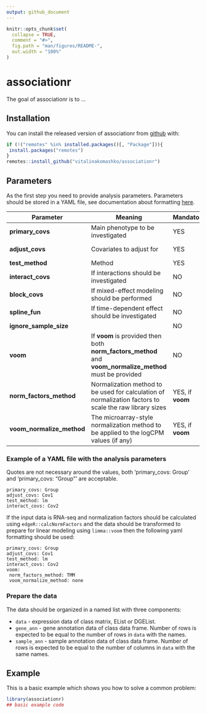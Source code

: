 ```yaml
---
output: github_document
---
```


<!-- README.md is generated from README.Rmd. Please edit that file -->

```r
knitr::opts_chunk$set(
  collapse = TRUE,
  comment = "#>",
  fig.path = "man/figures/README-",
  out.width = "100%"
)
```
# associationr

<!-- badges: start -->
<!-- badges: end -->

The goal of associationr is to ...

## Installation

You can install the released version of associationr from [github](https://github.com/vitalinakomashko/associationr) with:

``` r
if (!("remotes" %in% installed.packages()[, "Package"])){
 install.packages("remotes")
}
remotes::install_github("vitalinakomashko/associationr")
```


## Parameters

As the first step you need to provide analysis parameters. Parameters should be
stored in a YAML file, see documentation about formatting [here](https://en.wikipedia.org/wiki/YAML).

Parameter | Meaning | Mandatory? | Values
----------|---------|-------------|-------
**primary_covs** | Main phenotype to be investigated |  YES | Column name in the sample annotation data frame
**adjust_covs** | Covariates to adjust for | YES | Column name in the sample annotation data frame
**test_method** | Method | YES | "limma" or "lm"
**interact_covs** |  If interactions should be investigated | NO | 
**block_covs** | If mixed-effect modeling should be performed | NO
**spline_fun** | If time-dependent effect should be investigated | NO | 
**ignore_sample_size** | | NO |
**voom** | If **voom** is provided then both **norm_factors_method** and **voom_normalize_method** must be provided | NO |  
**norm_factors_method** | Normalization method to be used for calculation of normalization factors to scale the raw library sizes| YES, if **voom** | "TMM", "TMMwsp", "RLE", "upperquartile", "none". See [edgeR::calcNormFactors](https://bioconductor.org/packages/release/bioc/html/edgeR.html) for documentation (v. 3.26.5).
**voom_normalize_method** | The microarray-style normalization method to be applied to the logCPM values (if any) | YES, if **voom** | "none", "scale", "quantile" or "cyclicloess". See [limma::voom](http://bioconductor.org/packages/release/bioc/html/limma.html) and [limma::normalizeBetweenArrays](http://bioconductor.org/packages/release/bioc/html/limma.html).

### Example of a YAML file with the analysis parameters

Quotes are not necessary around the values, both 'primary_covs: Group' and
'primary_covs: "Group"' are acceptable. 

```
primary_covs: Group
adjust_covs: Cov1
test_method: lm
interact_covs: Cov2
```
If the input data is RNA-seq and normalization factors should be calculated using
`edgeR::calcNormFactors` and the data should be transformed to prepare for linear
modeling using `limma::voom` then the following yaml formatting should be used: 

```
primary_covs: Group
adjust_covs: Cov1
test_method: lm
interact_covs: Cov2
voom:
 norm_factors_method: TMM
 voom_normalize_method: none
```

### Prepare the data

The data should be organized in a named list with three components:

- `data` - expression data of class matrix, EList or DGEList.
- `gene_ann` - gene annotation data of class data frame. Number of rows is 
expected to be equal to the number of rows in `data` with the names.
- `sample_ann` - sample annotation data of class data frame. Number of rows is
expected to be equal to the number of columns in `data` with the same names.



## Example

This is a basic example which shows you how to solve a common problem:

```r
library(associationr)
## basic example code
```

